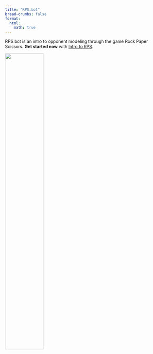 ```yaml
---
title: "RPS.bot"
bread-crumbs: false
format:
  html:
    math: true
---
```

RPS.bot is an intro to opponent modeling through the game Rock Paper Scissors. **Get started now** with [Intro to RPS](intro.qmd).

![](s3ds.png){width=50%}